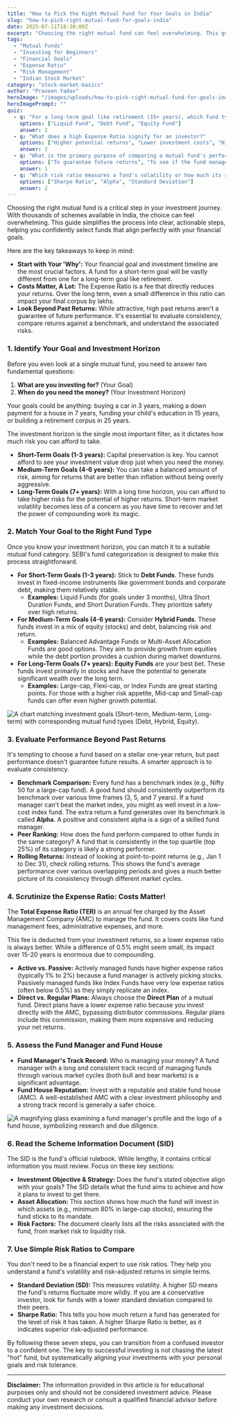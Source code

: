 ```yaml
---
title: "How to Pick the Right Mutual Fund for Your Goals in India"
slug: "how-to-pick-right-mutual-fund-for-goals-india"
date: 2025-07-11T18:30:00Z
excerpt: "Choosing the right mutual fund can feel overwhelming. This guide breaks down the process into simple steps, from identifying your financial goals and matching them with the right fund type to evaluating performance, costs, and risks."
tags:
  - "Mutual Funds"
  - "Investing for Beginners"
  - "Financial Goals"
  - "Expense Ratio"
  - "Risk Management"
  - "Indian Stock Market"
category: "stock-market-basics"
author: "Praveen Yadav"
heroImage: "/images/uploads/how-to-pick-right-mutual-fund-for-goals-india/hero-image.jpg"
heroImagePrompt: ""
quiz:
  - q: "For a long-term goal like retirement (15+ years), which fund type is generally most suitable?"
    options: ["Liquid Fund", "Debt Fund", "Equity Fund"]
    answer: 2
  - q: "What does a high Expense Ratio signify for an investor?"
    options: ["Higher potential returns", "Lower investment costs", "Higher investment costs that can reduce returns"]
    answer: 2
  - q: "What is the primary purpose of comparing a mutual fund's performance to its benchmark index?"
    options: ["To guarantee future returns", "To see if the fund manager is adding value by outperforming the market", "To calculate the fund's exact expense ratio"]
    answer: 1
  - q: "Which risk ratio measures a fund's volatility or how much its returns deviate from its average?"
    options: ["Sharpe Ratio", "Alpha", "Standard Deviation"]
    answer: 2
---
```


Choosing the right mutual fund is a critical step in your investment journey. With thousands of schemes available in India, the choice can feel overwhelming. This guide simplifies the process into clear, actionable steps, helping you confidently select funds that align perfectly with your financial goals.

Here are the key takeaways to keep in mind:

*   **Start with Your 'Why':** Your financial goal and investment timeline are the most crucial factors. A fund for a short-term goal will be vastly different from one for a long-term goal like retirement.
*   **Costs Matter, A Lot:** The Expense Ratio is a fee that directly reduces your returns. Over the long term, even a small difference in this ratio can impact your final corpus by lakhs.
*   **Look Beyond Past Returns:** While attractive, high past returns aren't a guarantee of future performance. It's essential to evaluate consistency, compare returns against a benchmark, and understand the associated risks.

### 1. Identify Your Goal and Investment Horizon

Before you even look at a single mutual fund, you need to answer two fundamental questions:

1.  **What are you investing for?** (Your Goal)
2.  **When do you need the money?** (Your Investment Horizon)

Your goals could be anything: buying a car in 3 years, making a down payment for a house in 7 years, funding your child's education in 15 years, or building a retirement corpus in 25 years.

The investment horizon is the single most important filter, as it dictates how much risk you can afford to take.

*   **Short-Term Goals (1-3 years):** Capital preservation is key. You cannot afford to see your investment value drop just when you need the money.
*   **Medium-Term Goals (4-6 years):** You can take a balanced amount of risk, aiming for returns that are better than inflation without being overly aggressive.
*   **Long-Term Goals (7+ years):** With a long time horizon, you can afford to take higher risks for the potential of higher returns. Short-term market volatility becomes less of a concern as you have time to recover and let the power of compounding work its magic.

### 2. Match Your Goal to the Right Fund Type

Once you know your investment horizon, you can match it to a suitable mutual fund category. SEBI's fund categorization is designed to make this process straightforward.

*   **For Short-Term Goals (1-3 years):** Stick to **Debt Funds**. These funds invest in fixed-income instruments like government bonds and corporate debt, making them relatively stable.
    *   **Examples:** Liquid Funds (for goals under 3 months), Ultra Short Duration Funds, and Short Duration Funds. They prioritize safety over high returns.
*   **For Medium-Term Goals (4-6 years):** Consider **Hybrid Funds**. These funds invest in a mix of equity (stocks) and debt, balancing risk and return.
    *   **Examples:** Balanced Advantage Funds or Multi-Asset Allocation Funds are good options. They aim to provide growth from equities while the debt portion provides a cushion during market downturns.
*   **For Long-Term Goals (7+ years):** **Equity Funds** are your best bet. These funds invest primarily in stocks and have the potential to generate significant wealth over the long term.
    *   **Examples:** Large-cap, Flexi-cap, or Index Funds are great starting points. For those with a higher risk appetite, Mid-cap and Small-cap funds can offer even higher growth potential.

![A chart matching investment goals (Short-term, Medium-term, Long-term) with corresponding mutual fund types (Debt, Hybrid, Equity).](/images/uploads/how-to-pick-right-mutual-fund-for-goals-india/goal-fund-matching.png)

### 3. Evaluate Performance Beyond Past Returns

It's tempting to choose a fund based on a stellar one-year return, but past performance doesn't guarantee future results. A smarter approach is to evaluate consistency.

*   **Benchmark Comparison:** Every fund has a benchmark index (e.g., Nifty 50 for a large-cap fund). A good fund should consistently outperform its benchmark over various time frames (3, 5, and 7 years). If a fund manager can't beat the market index, you might as well invest in a low-cost index fund. The extra return a fund generates over its benchmark is called **Alpha**. A positive and consistent alpha is a sign of a skilled fund manager.
*   **Peer Ranking:** How does the fund perform compared to other funds in the same category? A fund that is consistently in the top quartile (top 25%) of its category is likely a strong performer.
*   **Rolling Returns:** Instead of looking at point-to-point returns (e.g., Jan 1 to Dec 31), check rolling returns. This shows the fund's average performance over various overlapping periods and gives a much better picture of its consistency through different market cycles.

### 4. Scrutinize the Expense Ratio: Costs Matter!

The **Total Expense Ratio (TER)** is an annual fee charged by the Asset Management Company (AMC) to manage the fund. It covers costs like fund management fees, administrative expenses, and more.

This fee is deducted from your investment returns, so a lower expense ratio is always better. While a difference of 0.5% might seem small, its impact over 15-20 years is enormous due to compounding.

*   **Active vs. Passive:** Actively managed funds have higher expense ratios (typically 1% to 2%) because a fund manager is actively picking stocks. Passively managed funds like Index Funds have very low expense ratios (often below 0.5%) as they simply replicate an index.
*   **Direct vs. Regular Plans:** Always choose the **Direct Plan** of a mutual fund. Direct plans have a lower expense ratio because you invest directly with the AMC, bypassing distributor commissions. Regular plans include this commission, making them more expensive and reducing your net returns.

### 5. Assess the Fund Manager and Fund House

*   **Fund Manager's Track Record:** Who is managing your money? A fund manager with a long and consistent track record of managing funds through various market cycles (both bull and bear markets) is a significant advantage.
*   **Fund House Reputation:** Invest with a reputable and stable fund house (AMC). A well-established AMC with a clear investment philosophy and a strong track record is generally a safer choice.

![A magnifying glass examining a fund manager's profile and the logo of a fund house, symbolizing research and due diligence.](/images/uploads/how-to-pick-right-mutual-fund-for-goals-india/fund-manager-assessment.png)

### 6. Read the Scheme Information Document (SID)

The SID is the fund's official rulebook. While lengthy, it contains critical information you must review. Focus on these key sections:

*   **Investment Objective & Strategy:** Does the fund's stated objective align with your goals? The SID details what the fund aims to achieve and how it plans to invest to get there.
*   **Asset Allocation:** This section shows how much the fund will invest in which assets (e.g., minimum 80% in large-cap stocks), ensuring the fund sticks to its mandate.
*   **Risk Factors:** The document clearly lists all the risks associated with the fund, from market risk to liquidity risk.

### 7. Use Simple Risk Ratios to Compare

You don't need to be a financial expert to use risk ratios. They help you understand a fund's volatility and risk-adjusted returns in simple terms.

*   **Standard Deviation (SD):** This measures volatility. A higher SD means the fund's returns fluctuate more wildly. If you are a conservative investor, look for funds with a lower standard deviation compared to their peers.
*   **Sharpe Ratio:** This tells you how much return a fund has generated for the level of risk it has taken. A higher Sharpe Ratio is better, as it indicates superior risk-adjusted performance.

By following these seven steps, you can transition from a confused investor to a confident one. The key to successful investing is not chasing the latest "hot" fund, but systematically aligning your investments with your personal goals and risk tolerance.

---
**Disclaimer:** The information provided in this article is for educational purposes only and should not be considered investment advice. Please conduct your own research or consult a qualified financial advisor before making any investment decisions.